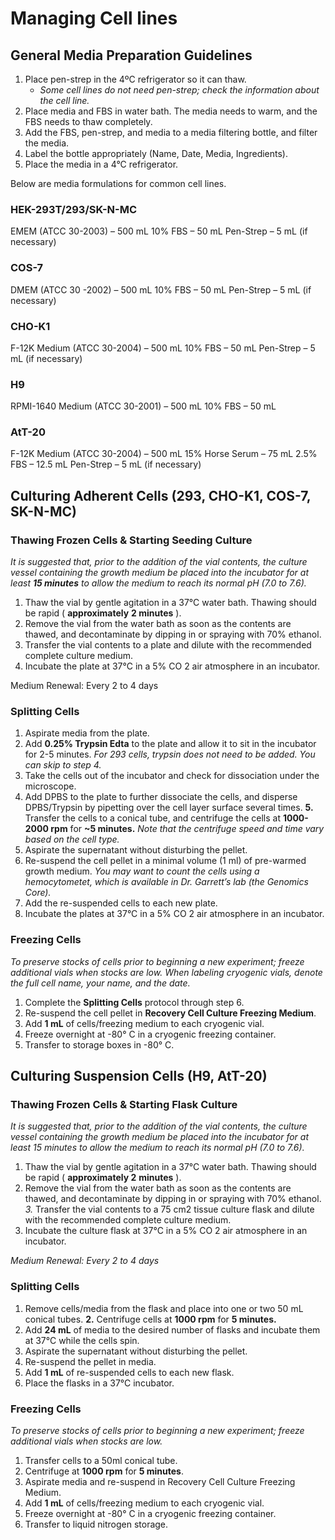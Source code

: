 # Managing Cell lines

## General Media Preparation Guidelines

1. Place pen-strep in the 4ºC refrigerator so it can thaw.
    * _Some cell lines do not need pen-strep; check the information about the cell line._
2. Place media and FBS in water bath. The media needs to warm, and the FBS needs to thaw
    completely.
3. Add the FBS, pen-strep, and media to a media filtering bottle, and filter the media.
4. Label the bottle appropriately (Name, Date, Media, Ingredients).
5. Place the media in a 4°C refrigerator.

Below are media formulations for common cell lines.

### HEK-293T/293/SK-N-MC

EMEM (ATCC 30-2003) – 500 mL
10% FBS – 50 mL
Pen-Strep – 5 mL (if necessary)

### COS-7

DMEM (ATCC 30 -2002) – 500 mL
10% FBS – 50 mL
Pen-Strep – 5 mL (if necessary)

### CHO-K1

F-12K Medium (ATCC 30-2004) – 500 mL
10% FBS – 50 mL
Pen-Strep – 5 mL (if necessary)

### H9

RPMI-1640 Medium (ATCC 30-2001) – 500 mL
10% FBS – 50 mL

### AtT-20

F-12K Medium (ATCC 30-2004) – 500 mL
15% Horse Serum – 75 mL
2.5% FBS – 12.5 mL
Pen-Strep – 5 mL (if necessary)

## Culturing Adherent Cells (293, CHO-K1, COS-7, SK-N-MC)

### Thawing Frozen Cells & Starting Seeding Culture

_It is suggested that, prior to the addition of the vial contents, the culture vessel containing the growth
medium be placed into the incubator for at least_ **_15 minutes_** _to allow the medium to reach its normal
pH (7.0 to 7.6)._

1. Thaw the vial by gentle agitation in a 37°C water bath. Thawing should be rapid ( **approximately**
    **2 minutes** ).
2. Remove the vial from the water bath as soon as the contents are thawed, and decontaminate
    by dipping in or spraying with 70% ethanol.
3. Transfer the vial contents to a plate and dilute with the recommended complete culture
    medium.
4. Incubate the plate at 37°C in a 5% CO 2 air atmosphere in an incubator.


Medium Renewal: Every 2 to 4 days

### Splitting Cells

1. Aspirate media from the plate.
2. Add **0.25% Trypsin Edta** to the plate and allow it to sit in the incubator for 2-5 minutes.
    _For 293 cells, trypsin does not need to be added. You can skip to step 4._
3. Take the cells out of the incubator and check for dissociation under the microscope.
4. Add DPBS to the plate to further dissociate the cells, and disperse DPBS/Trypsin by pipetting
    over the cell layer surface several times.
**5.** Transfer the cells to a conical tube, and centrifuge the cells at **1000-2000 rpm** for **~5 minutes.**
    _Note that the centrifuge speed and time vary based on the cell type._
6. Aspirate the supernatant without disturbing the pellet.
7. Re-suspend the cell pellet in a minimal volume (1 ml) of pre-warmed growth medium.
    _You may want to count the cells using a hemocytometet, which is available in Dr. Garrett’s lab_
    _(the Genomics Core)._
8. Add the re-suspended cells to each new plate.
9. Incubate the plates at 37°C in a 5% CO 2 air atmosphere in an incubator.

### Freezing Cells

_To preserve stocks of cells prior to beginning a new experiment; freeze additional vials when stocks are
low. When labeling cryogenic vials, denote the full cell name, your name, and the date._

1. Complete the **Splitting Cells** protocol through step 6.
2. Re-suspend the cell pellet in **Recovery Cell Culture Freezing Medium**.
3. Add **1 mL** of cells/freezing medium to each cryogenic vial.
4. Freeze overnight at -80° C in a cryogenic freezing container.
5. Transfer to storage boxes in -80° C.

## Culturing Suspension Cells (H9, AtT-20)

### Thawing Frozen Cells & Starting Flask Culture

_It is suggested that, prior to the addition of the vial contents, the culture vessel containing the growth
medium be placed into the incubator for at least 15 minutes to allow the medium to reach its normal pH (7.0 to 7.6)._

1. Thaw the vial by gentle agitation in a 37°C water bath. Thawing should be rapid ( **approximately 2**
    **minutes** ).
2. Remove the vial from the water bath as soon as the contents are thawed, and
    decontaminate by dipping in or spraying with 70% ethanol.
_3._ Transfer the vial contents to a 75 cm2 tissue culture flask and dilute with the recommended
    complete culture medium.
4. Incubate the culture flask at 37°C in a 5% CO 2 air atmosphere in an incubator.

_Medium Renewal: Every 2 to 4 days_

### Splitting Cells

1. Remove cells/media from the flask and place into one or two 50 mL conical tubes.
**2.** Centrifuge cells at **1000 rpm** for **5 minutes.**
3. Add **24 mL** of media to the desired number of flasks and incubate them at 37°C while the cells
    spin.
4. Aspirate the supernatant without disturbing the pellet.
5. Re-suspend the pellet in media.
6. Add **1 mL** of re-suspended cells to each new flask.
7. Place the flasks in a 37°C incubator.

### Freezing Cells

_To preserve stocks of cells prior to beginning a new experiment; freeze additional vials when stocks
are low._

1. Transfer cells to a 50ml conical tube.
2. Centrifuge at **1000 rpm** for **5 minutes**.
3. Aspirate media and re-suspend in Recovery Cell Culture Freezing Medium.
4. Add **1 mL** of cells/freezing medium to each cryogenic vial.
5. Freeze overnight at -80° C in a cryogenic freezing container.
6. Transfer to liquid nitrogen storage.

